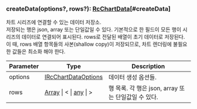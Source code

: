 ### createData(options?, rows?): [RcChartData](../classes/RcChartData)[#createData]
차트 시리즈에 연결할 수 있는 데이터 저장소.\
저장되는 행은 json, array 또는 단일값일 수 있다.
기본적으로 한 필드이 모든 행이 시리즈의 데이터로 연결되어 표시된다.
rows로 전달된 배열이 초기 데이터로 저장된다.
이 때, rows 배열 항목들의 사본(shallow copy)이 저장되므로,
차트 렌더링에 불필요한 값들은 최소화 해야 한다.



| Parameter | Type | Description |
| ----------- | ----------- | ----------- |
| options | [IRcChartDataOptions](../interfaces/IRcChartDataOptions) | 데이터 생성 옵션들. |
| rows | [Array](https://developer.mozilla.org/en-US/docs/Web/JavaScript/Reference/Global_Objects/Array) &#124; \< &#124; [any](https://www.typescriptlang.org/docs/handbook/2/everyday-types.html#any) &#124; > | 행 목록. 각 행은 json, array 또는 단일값일 수 있다. |
